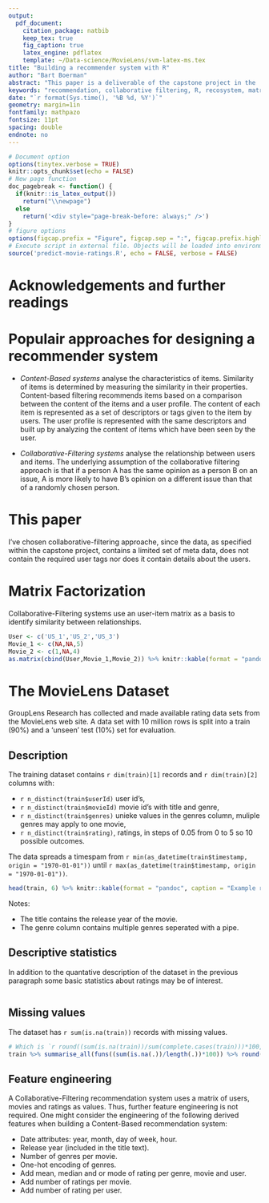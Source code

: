 ```yaml
---
output: 
  pdf_document:
    citation_package: natbib
    keep_tex: true
    fig_caption: true
    latex_engine: pdflatex
    template: ~/Data-science/MovieLens/svm-latex-ms.tex
title: "Building a recommender system with R"
author: "Bart Boerman"
abstract: "This paper is a deliverable of the capstone project in the 'Professional Certificate in Data Science' course hosted by Harvard University (HarvardX). The main task of a recommender system is to predict the users responce to different options. This document provides an example for predicting how a user would rate unseen movies. GroupLens Research has collected and made available rating data sets from the MovieLens web site. A data set with 10 million rows is split into a train (90%) and a 'unseen' test (10%) set for evaluation. The evaluation metric is RMSE."
keywords: "recommendation, collaborative filtering, R, recosystem, matrix factorization"
date: "`r format(Sys.time(), '%B %d, %Y')`"
geometry: margin=1in
fontfamily: mathpazo
fontsize: 11pt
spacing: double
endnote: no
---
```


```r
# Document option
options(tinytex.verbose = TRUE)
knitr::opts_chunk$set(echo = FALSE)
# New page function
doc_pagebreak <- function() {
  if(knitr::is_latex_output())
    return("\\newpage")
  else
    return('<div style="page-break-before: always;" />')
}
# figure options
options(figcap.prefix = "Figure", figcap.sep = ":", figcap.prefix.highlight = "**")
# Execute script in external file. Objects will be loaded into environment.
source('predict-movie-ratings.R', echo = FALSE, verbose = FALSE)
```



# Acknowledgements and further readings



# Populair approaches for designing a recommender system

* *Content-Based systems* analyse the characteristics of items. Similarity of items is determined by measuring the similarity in their properties. Content-based filtering recommends items based on a comparison between the content of the items and a user profile. The content of each item is represented as a set of descriptors or tags given to the item by users. The user profile is represented with the same descriptors and built up by analyzing the content of items which have been seen by the user.

* *Collaborative-Filtering systems* analyse the relationship between users and items. The underlying assumption of the collaborative filtering approach is that if a person A has the same opinion as a person B on an issue, A is more likely to have B's opinion on a different issue than that of a randomly chosen person.

# This paper
I've chosen collaborative-filtering approache, since the data, as specified within the capstone project, contains a limited set of meta data, does not contain the required user tags nor does it contain details about the users.

# Matrix Factorization

Collaborative-Filtering systems use an user-item matrix as a basis to identify similarity between relationships.

```r
User <- c('US_1','US_2','US_3')
Movie_1 <- c(NA,NA,5)
Movie_2 <- c(1,NA,4)
as.matrix(cbind(User,Movie_1,Movie_2)) %>% knitr::kable(format = "pandoc", caption = "User-item matrix") 
```

# The MovieLens Dataset 
GroupLens Research has collected and made available rating data sets from the MovieLens web site. A data set with 10 million rows is split into a train (90%) and a 'unseen' test (10%) set for evaluation.

## Description
The training dataset contains `r dim(train)[1]` records and `r dim(train)[2]` columns with:

* `r n_distinct(train$userId)` user id's,
* `r n_distinct(train$movieId)` movie id's with title and genre,
* `r n_distinct(train$genres)` unieke values in the genres column, muliple genres may apply to one movie,
* `r n_distinct(train$rating)`, ratings, in steps of 0.05 from 0 to 5 so 10 possible outcomes.

The data spreads a timespam from `r min(as_datetime(train$timestamp, origin = "1970-01-01"))` until `r max(as_datetime(train$timestamp, origin = "1970-01-01"))`.

```r
head(train, 6) %>% knitr::kable(format = "pandoc", caption = "Example rows") 
```

Notes:

* The title contains the release year of the movie.
* The genre column contains multiple genres seperated with a pipe. 


## Descriptive statistics

In addition to the quantative description of the dataset in the previous paragraph some basic statistics about ratings may be of interest. 
```r

```

## Missing values
The dataset has `r sum(is.na(train))` records with missing values. 

```r
# Which is `r round((sum(is.na(train))/sum(complete.cases(train)))*100,2)` procent. 
train %>% summarise_all(funs((sum(is.na(.))/length(.))*100)) %>% round(.,2)  %>% knitr::kable(format = "pandoc", caption = "Percentage missing values per column") 
```

## Feature engineering
A Collaborative-Filtering recommendation system uses a matrix of users, movies and ratings as values. Thus, further feature engineering is not required. One might consider the engineering of the following derived features when building a Content-Based recommendation system:  

* Date attributes: year, month, day of week, hour. 
* Release year (included in the title text). 
* Number of genres per movie.
* One-hot encoding of genres.
* Add mean, median and or mode of rating per genre, movie and user.
* Add number of ratings per movie.
* Add number of rating per user.






